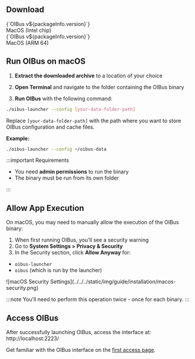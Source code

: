 
## Download

<div style={{ display: 'flex', justifyContent: 'space-around' }}>
  <DownloadButton
    link={`https://github.com/OptimistikSAS/OIBus/releases/download/v${packageInfo.version}/oibus-macos_x64-v${packageInfo.version}.zip`}
  >
    <div>
      <div>{`OIBus v${packageInfo.version}`}</div>
      <div>MacOS (Intel chip)</div>
    </div>
  </DownloadButton>
  <DownloadButton
    link={`https://github.com/OptimistikSAS/OIBus/releases/download/v${packageInfo.version}/oibus-macos_arm64-v${packageInfo.version}.zip`}
  >
    <div>
      <div>{`OIBus v${packageInfo.version}`}</div>
      <div>MacOS (ARM 64)</div>
    </div>
  </DownloadButton>
</div>

## Run OIBus on macOS

1. **Extract the downloaded archive** to a location of your choice

2. **Open Terminal** and navigate to the folder containing the OIBus binary

3. **Run OIBus** with the following command:

```bash
./oibus-launcher --config [your-data-folder-path]
```

Replace `[your-data-folder-path]` with the path where you want to store OIBus configuration and cache files.

**Example:**

```bash
./oibus-launcher --config ~/oibus-data
```

:::important Requirements

- You need **admin permissions** to run the binary
- The binary must be run from its own folder

:::

## Allow App Execution

On macOS, you may need to manually allow the execution of the OIBus binary:

1. When first running OIBus, you'll see a security warning
2. Go to **System Settings > Privacy & Security**
3. In the Security section, click **Allow Anyway** for:

- `oibus-launcher`
- `oibus` (which is run by the launcher)

<div style={{ textAlign: 'center' }}>![macOS Security Settings](../../../static/img/guide/installation/macos-security.png)</div>

:::note
You'll need to perform this operation twice - once for each binary.
:::

## Access OIBus

After successfully launching OIBus, access the interface at: http://localhost:2223/

Get familiar with the OIBus interface on the [first access page](./first-access.mdx).
